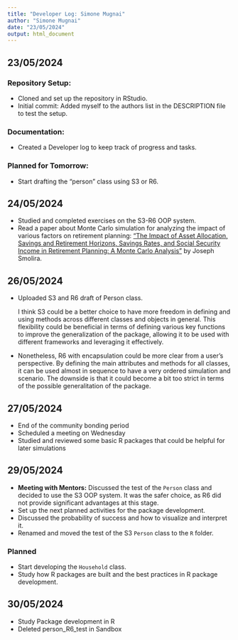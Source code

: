 ```yaml
---
title: "Developer Log: Simone Mugnai"
author: "Simone Mugnai"
date: "23/05/2024"
output: html_document
---
```


## 23/05/2024

### Repository Setup:
- Cloned and set up the repository in RStudio.
- Initial commit: Added myself to the authors list in the DESCRIPTION file to test the setup.

### Documentation:
- Created a Developer log to keep track of progress and tasks.

### Planned for Tomorrow:
- Start drafting the "person" class using S3 or R6.

## 24/05/2024

- Studied and completed exercises on the S3-R6 OOP system.
- Read a paper about Monte Carlo simulation for analyzing the impact of various factors on retirement planning: ["The Impact of Asset Allocation, Savings and Retirement Horizons, Savings Rates, and Social Security Income in Retirement Planning: A Monte Carlo Analysis"](https://www.researchgate.net/profile/Joseph-Smolira/publication/228709986_The_Impact_of_Asset_Allocation_Savings_and_Retirement_Horizons_Savings_Rates_and_Social_Security_Income_in_Retirement_Planning_A_Monte_Carlo_Analysis/links/0c96052ed47bf9dcb5000000/The-Impact-of-Asset-Allocation-Savings-and-Retirement-Horizons-Savings-Rates-and-Social-Security-Income-in-Retirement-Planning-A-Monte-Carlo-Analysis.pdf) by Joseph Smolira.



## 26/05/2024

- Uploaded S3 and R6 draft of Person class.
  
  I think S3 could be a better choice to have more freedom in defining and using methods across different classes and objects in general. This flexibility could be beneficial in terms of defining various key functions to improve the generalization of the package, allowing it to be used with different frameworks and leveraging it effectively.

- Nonetheless, R6 with encapsulation could be more clear from a user's perspective. By defining the main attributes and methods for all classes, it can be used almost in sequence to have a very ordered simulation and scenario. The downside is that it could become a bit too strict in terms of the possible generalitation of the package.

## 27/05/2024

- End of the community bonding period
- Scheduled a meeting on Wednesday
- Studied and reviewed some basic R packages that could be helpful for later simulations

## 29/05/2024

- **Meeting with Mentors:** Discussed the test of the `Person` class and decided to use the S3 OOP system. It was the safer choice, as R6 did not provide significant advantages at this stage.
- Set up the next planned activities for the package development.
- Discussed the probability of success and how to visualize and interpret it.
- Renamed and moved the test of the S3 `Person` class to the `R` folder.

### Planned

- Start developing the `Household` class.
- Study how R packages are built and the best practices in R package development.

## 30/05/2024

- Study Package development in R
- Deleted person_R6_test in Sandbox




